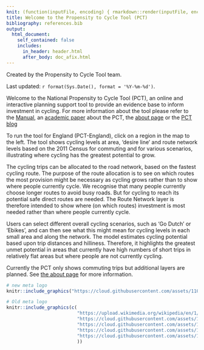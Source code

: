 ```yaml
---
knit: (function(inputFile, encoding) { rmarkdown::render(inputFile, encoding = encoding, output_file = file.path(dirname(inputFile), '../regions_www/index.html')) })
title: Welcome to the Propensity to Cycle Tool (PCT)
bibliography: references.bib
output:
  html_document:
    self_contained: false
    includes:
      in_header: header.html
      after_body: doc_afix.html
---
```


<!--Don't edit this file directly. Edit the .Rmd version which compiles into index.html:
https://github.com/npct/pct-shiny/blob/master/static/index.Rmd -->

Created by the Propensity to Cycle Tool team.

Last updated: `r format(Sys.Date(), format = '%Y-%m-%d')`.

Welcome to the National Propensity to Cycle Tool (PCT), an online and interactive planning support tool to provide an evidence base to inform investment in cycling. For more information about the tool please refer to the [Manual](http://pct.bike/manual.html), an [academic paper](http://arxiv.org/abs/1509.04425) about the PCT, the [about page](http://pct.bike/about.html) or the [PCT blog](http://pct.bike/wp/)

To run the tool for England (PCT-England), click on a region in the map to the left.
The tool shows cycling levels at area, 'desire line' and route network levels based on the 2011 Census for commuting and for various scenarios, illustrating where cycling has the greatest potential to grow.

The cycling trips can be allocated to the road network, based on the fastest cycling route. The purpose of the route allocation is to see on which routes the most provision might be necessary as cycling grows rather than to show where people currently cycle. We recognise that many people currently choose longer routes to avoid busy roads. But for cycling to reach its potential safe direct routes are needed. The Route Network layer is therefore intended to show where (on which routes) investment is most needed rather than where people currently cycle.

Users can select different overall cycling scenarios, such as ‘Go Dutch’ or ‘Ebikes’, and can then see what this might mean for cycling levels in each small area and along the network. The model estimates cycling potential based upon trip distances and hilliness. Therefore, it highlights the greatest unmet potential in areas that currently have high numbers of short trips in relatively flat areas but where people are not currently cycling.

Currently the PCT only shows commuting trips but additional layers are planned.  See [the about page](about.html) for more information.

```r
# new meta logo
knitr::include_graphics("https://cloud.githubusercontent.com/assets/11028720/15325024/d5e38f7c-1c40-11e6-9dd3-4567edaba8d5.png")
```


```r
# Old meta logo
knitr::include_graphics(c(
                          "https://upload.wikimedia.org/wikipedia/en/1/11/Department_for_Transport.svg",
                          "https://cloud.githubusercontent.com/assets/11028720/15267746/2f8358a4-19c2-11e6-9f3e-d6d994fe9e93.jpg",
                          "https://cloud.githubusercontent.com/assets/11028720/15267745/2f827c2c-19c2-11e6-8d17-16f8e28c801a.png",
                          "https://cloud.githubusercontent.com/assets/11818218/15267757/5596f0f0-19c2-11e6-95d8-f39d2c4cc6e7.jpg",
                          "https://cloud.githubusercontent.com/assets/11028720/15267747/2f84df30-19c2-11e6-9bc4-e600b9a3220f.png"
                          ))
```

